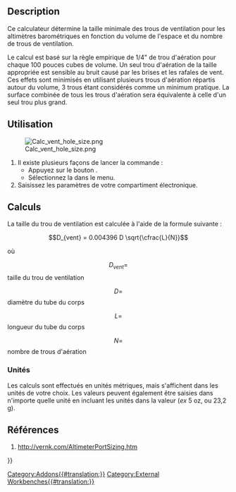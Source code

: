 <languages/>

{{Docnav/fr
|[[Rocket_Thrust_To_Weight_Calculator/fr|Calcul poussée par rapport au poids]]
|
|[[Rocket_Workbench/fr|Atelier Rocket]]
|IconL=Rocket_Calculator.svg
|
|IconC=RocketWorkbench.svg
}}

{{GuiCommand/fr
|Name=Rocket Vent Hole Size Calculator
|Name/fr=Rocket Calcul taille trou d'évent
|Icon=Rocket_Calculator.svg
|MenuLocation=Rocket → Calculators → Vent Hole Size Calculator
|Workbenches=[[Rocket_Workbench/fr|Rocket]]
|Version=0.19
}}

== Description ==

Ce calculateur détermine la taille minimale des trous de ventilation pour les altimètres barométriques en fonction du volume de l'espace et du nombre de trous de ventilation.

Le calcul est basé sur la règle empirique de 1/4" de trou d'aération pour chaque 100 pouces cubes de volume. Un seul trou d'aération de la taille appropriée est sensible au bruit causé par les brises et les rafales de vent. Ces effets sont minimisés en utilisant plusieurs trous d'aération répartis autour du volume, 3 trous étant considérés comme un minimum pratique. La surface combinée de tous les trous d'aération sera équivalente à celle d'un seul trou plus grand.

== Utilisation ==

[[File:Calc_vent_hole_size.png]]

# Il existe plusieurs façons de lancer la commande : 
#* Appuyez sur le bouton {{Button|[[Image:Rocket_Calculator.svg|16px]] [[Rocket_Vent_Hole_Size_Calculator/fr|Vent Hole Size Calculator]]}}.
#* Sélectionnez la {{MenuCommand|Rocket → Calculatrices → [[Image:Rocket_Calculator.svg|16px]] Vent Hole Size Calculator}} dans le menu.
# Saisissez les paramètres de votre compartiment électronique.

== Calculs ==

La taille du trou de ventilation est calculée à l'aide de la formule suivante :

::<math>D_{vent} = 0.004396 D \sqrt{\cfrac{L}{N}}</math>

où

::<math>D_{vent} = </math>taille du trou de ventilation
::<math>D = </math> diamètre du tube du corps
::<math>L = </math> longueur du tube du corps
::<math>N = </math> nombre de trous d'aération

===Unités===

Les calculs sont effectués en unités métriques, mais s'affichent dans les unités de votre choix. Les valeurs peuvent également être saisies dans n'importe quelle unité en incluant les unités dans la valeur (''ex'' 5 oz, ou 23,2 g).

== Références ==

# http://vernk.com/AltimeterPortSizing.htm


{{Docnav/fr
|[[Rocket_Thrust_To_Weight_Calculator/fr|Calcul poussée par rapport au poids]]
|
|[[Rocket_Workbench/fr|Atelier Rocket]]
|IconL=Rocket_Calculator.svg
|
|IconC=RocketWorkbench.svg
}}

{{Userdocnavi{{#translation:}}}}
[[Category:Addons{{#translation:}}]]
[[Category:External Workbenches{{#translation:}}]]